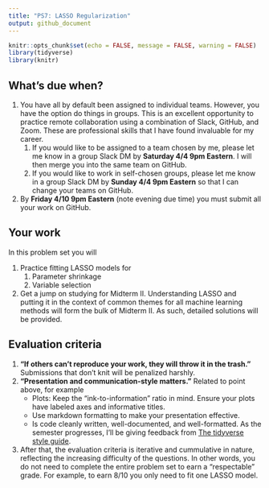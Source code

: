 ```yaml
---
title: "PS7: LASSO Regularization"
output: github_document
---
```


```r
knitr::opts_chunk$set(echo = FALSE, message = FALSE, warning = FALSE)
library(tidyverse)
library(knitr)
```


## What's due when?

1. You have all by default been assigned to individual teams. However, you have the option do things in groups. This is an excellent opportunity to practice remote collaboration using a combination of Slack, GitHub, and Zoom. These are professional skills that I have found invaluable for my career.
    1. If you would like to be assigned to a team chosen by me, please let me know in a group Slack DM by **Saturday 4/4 9pm Eastern**. I will then merge you into the same team on GitHub.
    1. If you would like to work in self-chosen groups, please let me know in a group Slack DM by **Sunday 4/4 9pm Eastern** so that I can change your teams on GitHub.
1. By **Friday 4/10 9pm Eastern** (note evening due time) you must submit all your work on GitHub.


## Your work

In this problem set you will

1. Practice fitting LASSO models for
    1. Parameter shrinkage
    1. Variable selection
1. Get a jump on studying for Midterm II. Understanding LASSO and putting it in the context of common themes for all machine learning methods will form the bulk of Midterm II. As such, detailed solutions will be provided.


## Evaluation criteria


1. **"If others can't reproduce your work, they will throw it in the trash."** Submissions that don't knit will be penalized harshly. 
1. **"Presentation and communication-style matters."** Related to point above, for example
    + Plots: Keep the "ink-to-information" ratio in mind. Ensure your plots have labeled axes and informative titles.
    + Use markdown formatting to make your presentation effective.
    + Is code cleanly written, well-documented, and well-formatted. As the semester progresses, I'll be giving feedback from [The tidyverse style guide](https://style.tidyverse.org/).
1. After that, the evaluation criteria is iterative and cummulative in nature, reflecting the increasing difficulty of the questions. In other words, you do not need to complete the entire problem set to earn a "respectable" grade. For example, to earn 8/10 you only need to fit one LASSO model.
